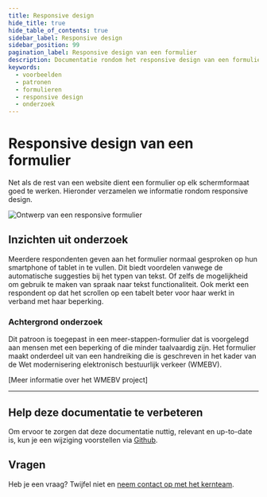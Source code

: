 ```yaml
---
title: Responsive design
hide_title: true
hide_table_of_contents: true
sidebar_label: Responsive design
sidebar_position: 99
pagination_label: Responsive design van een formulier
description: Documentatie rondom het responsive design van een formulier
keywords:
  - voorbeelden
  - patronen
  - formulieren
  - responsive design
  - onderzoek
---
```


# Responsive design van een formulier

Net als de rest van een website dient een formulier op elk schermformaat goed te werken. Hieronder verzamelen we informatie rondom responsive design.

![Ontwerp van een responsive formulier](https://raw.githubusercontent.com/nl-design-system/documentatie/assets/voorbeeld_formulier_visual-design.png)

## Inzichten uit onderzoek

Meerdere respondenten geven aan het formulier normaal gesproken op hun smartphone of tablet in te vullen. Dit biedt voordelen vanwege de automatische suggesties bij het typen van tekst. Of zelfs de mogelijkheid om gebruik te maken van spraak naar tekst functionaliteit. Ook merkt een respondent op dat het scrollen op een tabelt beter voor haar werkt in verband met haar beperking.

### Achtergrond onderzoek

Dit patroon is toegepast in een meer-stappen-formulier dat is voorgelegd aan mensen met een beperking of die minder taalvaardig zijn. Het formulier maakt onderdeel uit van een handreiking die is geschreven in het kader van de Wet modernisering elektronisch bestuurlijk verkeer (WMEBV).

[Meer informatie over het WMEBV project]

---

## Help deze documentatie te verbeteren

Om ervoor te zorgen dat deze documentatie nuttig, relevant en up-to-date is, kun je een wijziging voorstellen via [Github](https://github.com/nl-design-system/documentatie).

## Vragen

Heb je een vraag? Twijfel niet en [neem contact op met het kernteam](../../project/kernteam.mdx).

